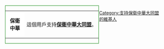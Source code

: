 <div style="float: left; border:solid green 1px; margin: 1px;">
{| cellspacing="0" style="width: 238px; background: #33a3a3;"
| style="width: 45px; height: 45px; background: white; text-align: center; font-size: {{{5|{{{id-s|12}}}}}}pt; color: {{{id-fc|blue}}};" | '''保衛中華'''
| style="font-size: {{{info-s|8}}}pt; padding: 5pt; line-height: 1.25em; color: {{{info-fc|black}}};" | 這個用戶支持'''[[保衛中華大同盟]]'''。
|}</div>
[[Category:支持保衛中華大同盟的維基人]]
